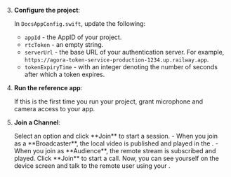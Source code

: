 
3. **Configure the project**:

    In `DocsAppConfig.swift`, update the following:

     - `appId` - the AppID of your project.
     - `rtcToken` - an empty string.
     - `serverUrl` - the base URL of your authentication server. For example, `https://agora-token-service-production-1234.up.railway.app`.
     - `tokenExpiryTime` - with an integer denoting the number of seconds after which a token expires.

1.  **Run the <Vpl k="NAME" /> reference app**:

    If this is the first time you run your project, grant microphone and camera access to your app.


1. **Join a Channel**:

    <ProductWrapper product="{['interactive-live-streaming', 'broadcast-streaming']}">
    Select an option and click **Join** to start a session.
    - When you join as a **Broadcaster**, the local video is published and played in the <Vpl k="CLIENT"/>.
    - When you join as **Audience**, the remote stream is subscribed and played.
    </ProductWrapper>

    <ProductWrapper product="video-calling">
    Click **Join** to start a call. Now, you can see yourself on the device screen and talk to the remote user using your <Vpl k="CLIENT"/>.
    </ProductWrapper>

